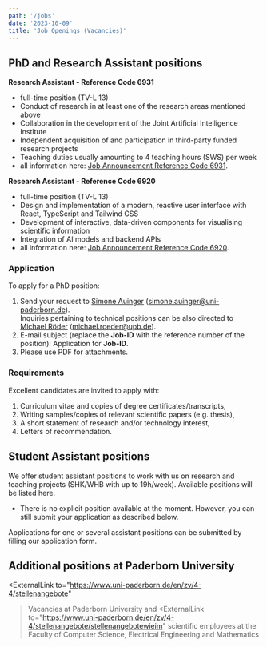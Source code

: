 ```yaml
---
path: '/jobs'
date: '2023-10-09'
title: 'Job Openings (Vacancies)'
---
```


## PhD and Research Assistant positions

**Research Assistant - Reference Code 6931**
- full-time position (TV-L 13)
- Conduct of research in at least one of the research areas mentioned above
- Collaboration in the development of the Joint Artificial Intelligence Institute
- Independent acquisition of and participation in third-party funded research projects
- Teaching duties usually amounting to 4 teaching hours (SWS) per week
- all information here: [Job Announcement Reference Code 6931](https://www.uni-paderborn.de/fileadmin/zv/4-4/stellenangebote/Kennziffer6931_-_Englisch.pdf).

**Research Assistant - Reference Code 6920**
- full-time position (TV-L 13)
- Design and implementation of a modern, reactive user interface with React, TypeScript and Tailwind CSS
- Development of interactive, data-driven components for visualising scientific information
- Integration of AI models and backend APIs
- all information here: [Job Announcement Reference Code 6920](https://www.uni-paderborn.de/fileadmin/zv/4-4/stellenangebote/Kennziffer6920.pdf).

### Application

To apply for a PhD position:

1. Send your request to [Simone Auinger](/SimoneAuinger) (<a href="mailto:simone.auinger@uni-paderborn.de">simone.auinger@uni-paderborn.de</a>).  
   Inquiries pertaining to technical positions can be also directed to [Michael Röder](/MichaelRoeder) (<a href="mailto:michael.roeder@upb.de">michael.roeder@upb.de</a>).
2. E-mail subject (replace the __Job-ID__ with the reference number of the position): Application for __Job-ID__.
3. Please use PDF for attachments.


### Requirements

Excellent candidates are invited to apply with:

1. Curriculum vitae and copies of degree certificates/transcripts,
2. Writing samples/copies of relevant scientific papers (e.g. thesis),
3. A short statement of research and/or technology interest,
4. Letters of recommendation.


## Student Assistant positions

We offer student assistant positions to work with us on research and teaching projects (SHK/WHB with up to 19h/week). Available positions will be listed here.

<!--- * [Python developer for LLM training](/jobs/StudentAssistant-Python-MERLIN-LLM)  -->
* There is no explicit position available at the moment. However, you can still submit your application as described below.


Applications for one or several assistant positions can be submitted by filling our <ExternalLink to="https://umfragen.uni-paderborn.de/index.php/143257">application form</ExternalLink>.

## Additional positions at Paderborn University

<ExternalLink
     to="https://www.uni-paderborn.de/en/zv/4-4/stellenangebote"
   >Vacancies at Paderborn University</ExternalLink> and <ExternalLink
     to="https://www.uni-paderborn.de/en/zv/4-4/stellenangebote/stellenangebotewieim"
   >scientific employees at the Faculty of Computer Science, Electrical Engineering and Mathematics</ExternalLink>
